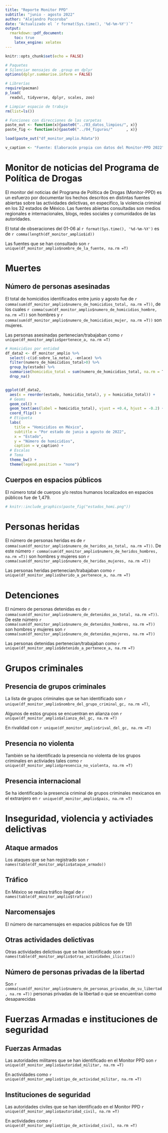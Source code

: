 ```yaml
---
title: "Reporte Monitor PPD"
subtitle: "junio - agosto 2022"
author: "Alejandro Pocoroba"
date: "Actualizado el `r format(Sys.time(), '%d-%m-%Y')`"
output: 
  rmarkdown::pdf_document:
    toc: true 
    latex_engine: xelatex
---
```


```r
knitr::opts_chunk$set(echo = FALSE)

# Paquetes
# Silenciar mensajes de .group en dplyr
options(dplyr.summarise.inform = FALSE)

# Librerías 
require(pacman)
p_load(
  readxl, tidyverse, dplyr, scales, zoo)

# Limpiar espacio de trabajo 
rm(list=ls())
```

```r
# Funciones con direcciones de las carpetas
paste_out <- function(x){paste0("../03_datos_limpios/", x)}
paste_fig <- function(x){paste0("../04_figuras/"      , x)}

load(paste_out("df_monitor_amplio.Rdata"))

```

```r
v_caption <- "Fuente: Elaboracón propia con datos del Monitor-PPD 2022"

```
# Monitor de noticias del Programa de Política de Drogas 

El monitor del noticias del Programa de Política de Drogas (Monitor-PPD) es un esfuerzo por documentar los hechos descritos en distintas fuentes abiertas sobre las actividades delictivas, en especifico, la violencia criminal en los 32 estados de México. Las fuentes abiertas consultadas son medios regionales e internacionales, blogs, redes sociales y comunidados de las autoridades. 

El total de obseraciones del 01-06 al `r format(Sys.time(), '%d-%m-%Y')` es de `r comma(length(df_monitor_amplio$id))`

Las fuentes que se han consultado son `r unique(df_monitor_amplio$nombre_de_la_fuente, na.rm =T)`

# Muertes
## Número de personas asesinadas

El total de homicidios identificados entre junio y agosto fue de `r comma(sum(df_monitor_amplio$numero_de_homicidios_total, na.rm =T))`, de los cuales `r comma(sum(df_monitor_amplio$numero_de_homicidios_hombre, na.rm =T))` son hombres y `r comma(sum(df_monitor_amplio$numero_de_homicidios_mujer, na.rm =T))` son mujeres. 

Las personas asesinadas pertenecian/trabajaban como  `r unique(df_monitor_amplio$pertenece_a, na.rm =T)`

```r

# Homicidios por entidad 
df_data2 <- df_monitor_amplio %>% 
  select(-c(id:sobre_la_nota), -enlace) %>% 
  filter(numero_de_homicidios_total>0) %>% 
  group_by(estado) %>% 
  summarise(homicidio_total = sum(numero_de_homicidios_total, na.rm = T)) %>% 
  drop_na()


ggplot(df_data2, 
  aes(x = reorder(estado, homicidio_total), y = homicidio_total)) + 
  # Geoms
  geom_col() +
  geom_text(aes(label = homicidio_total), vjust = +0.4, hjust = -0.2) +
  coord_flip() +
  # Etiqueta
  labs(
    title = "Homicidios en México",
    subtitle = "Por estado de junio a agosto de 2022", 
    x = "Estado",
    y = "Número de homicidios", 
    caption = v_caption) + 
  # Escalas
  # Tema 
  theme_bw() + 
  theme(legend.position = "none")

```

## Cuerpos en espacios públicos

El número total de cuerpos y/o restos humanos localizados en espacios públicos fue de 1,479.

```r
# knitr::include_graphics(paste_fig("estados_homi.png"))
```


# Personas heridas
El número de personas heridas es de `r comma(sum(df_monitor_amplio$numero_de_heridos_as_total, na.rm =T))`. De este número `r comma(sum(df_monitor_amplio$numero_de_heridos_hombres, na.rm =T))` son hombres y mujeres son `r comma(sum(df_monitor_amplio$numero_de_heridas_mujeres, na.rm =T))`

Las personas heridas pertenecian/trabajaban como  `r unique(df_monitor_amplio$herido_a_pertenece_a, na.rm =T)`


# Detenciones
El número de personas detenidas es de `r comma(sum(df_monitor_amplio$numero_de_detenidos_as_total, na.rm =T))`. De este número `r comma(sum(df_monitor_amplio$numero_de_detenidos_hombres, na.rm =T))` son hombres y mujeres son `r comma(sum(df_monitor_amplio$numero_de_detenidas_mujeres, na.rm =T))`

Las personas detenidas pertenecian/trabajaban como  `r unique(df_monitor_amplio$detenido_a_pertenece_a, na.rm =T)`

# Grupos criminales 
## Presencia de grupos criminales
La lista de grupos criminales que se han identificado son `r unique(df_monitor_amplio$nombre_del_grupo_criminal_gc, na.rm =T)`, 

Algunos de estos grupos se encuentran en alianza con `r unique(df_monitor_amplio$alianza_del_gc, na.rm =T)` 

En rivalidad con `r unique(df_monitor_amplio$rival_del_gc, na.rm =T)`

## Presencia no violenta
También se ha identificado la presencia no violenta de los grupos criminales en activiades tales como `r unique(df_monitor_amplio$presencia_no_violenta, na.rm =T)`

## Presencia internacional
Se ha identificado la presencia criminal de grupos criminales mexicanos en el extranjero en  `r unique(df_monitor_amplio$pais, na.rm =T)`

# Inseguridad, violencia y activiades delictivas

## Ataque armados
Los ataques que se han registrado son `r names(table(df_monitor_amplio$ataque_armado))`

## Tráfico 
En México se realiza tráfico ilegal de `r names(table(df_monitor_amplio$trafico))`

## Narcomensajes
El número de narcamensajes en espacios públicos fue de 131

## Otras actividades delictivas
Otras actividades delictivas que se han identificado son `r names(table(df_monitor_amplio$otras_actividades_ilicitas))`

## Número de personas privadas de la libertad
Son `r comma(sum(df_monitor_amplio$numero_de_personas_privadas_de_su_libertad, na.rm =T))` personas privadas de la libertad o que se encuentran como desaparecidas

# Fuerzas Armadas e instituciones de seguridad
## Fuerzas Armadas

Las autoridades militares que se han identificado en el Monitor PPD son `r unique(df_monitor_amplio$autoridad_militar, na.rm =T)`

En actividades como `r unique(df_monitor_amplio$tipo_de_actividad_militar, na.rm =T)`


## Instituciones de seguridad 

Las autoridades civiles que se han identificado en el Monitor PPD `r unique(df_monitor_amplio$autoridad_civil, na.rm =T)`

En actividades como `r unique(df_monitor_amplio$tipo_de_actividad_civil, na.rm =T)`
